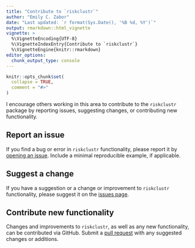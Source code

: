 ---
title: "Contribute to `riskclustr`"
author: "Emily C. Zabor"
date: "Last updated: `r format(Sys.Date(), '%B %d, %Y')`"
output: rmarkdown::html_vignette
vignette: >
  %\VignetteEncoding{UTF-8}
  %\VignetteIndexEntry{Contribute to `riskclustr`}
  %\VignetteEngine{knitr::rmarkdown}
editor_options: 
  chunk_output_type: console
---

```{r setup, include = FALSE}
knitr::opts_chunk$set(
  collapse = TRUE,
  comment = "#>"
)
```


I encourage others working in this area to contribute to the `riskclustr` package by reporting issues, suggesting changes, or contributing new functionality.

## Report an issue

If you find a bug or error in `riskclustr` functionality, please report it by [opening an issue](https://github.com/zabore/riskclustr/issues). Include a minimal reproducible example, if applicable.


## Suggest a change

If you have a suggestion or a change or improvement to `riskclustr` functionality, please suggest it on the [issues page](https://github.com/zabore/riskclustr/issues).


## Contribute new functionality

Changes and improvements to `riskclustr`, as well as any new functionality, can be contributed via GitHub. Submit a [pull request](https://github.com/zabore/riskclustr/pulls) with any suggested changes or additions.
